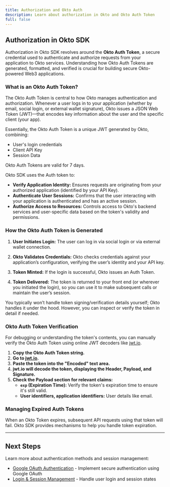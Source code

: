 ```yaml
---
title: Authorization and Okto Auth 
description: Learn about authorization in Okto and Okto Auth Token
full: false
---
```



<AIMarkdownComponent isIndex={false} />

## Authorization in Okto SDK

Authorization in Okto SDK revolves around the **Okto Auth Token**, a secure credential used to authenticate and authorize requests from your application to Okto services. Understanding how Okto Auth Tokens are generated, formatted, and verified is crucial for building secure Okto-powered Web3 applications.

### What is an Okto Auth Token?

The Okto Auth Token is central to how Okto manages authentication and authorization. Whenever a user logs in to your application (whether by email, social login, or external wallet signature), Okto issues a JSON Web Token (JWT)—that encodes key information about the user and the specific client (your app).

Essentially, the Okto Auth Token is a unique JWT generated by Okto, combining:
- User's login credentials
- Client API Key
- Session Data

<Callout title="Note">
  Okto Auth Tokens are valid for 7 days.
</Callout>

Okto SDK uses the Auth token to:

- **Verify Application Identity:**  Ensures requests are originating from your authorized application (identified by your API Key).
- **Authenticate User Sessions:**  Confirms that the user interacting with your application is authenticated and has an active session.
- **Authorize Access to Resources:** Controls access to Okto's backend services and user-specific data based on the token's validity and permissions.

### How the Okto Auth Token is Generated

1. **User Initiates Login:** The user can log in via social login or via external wallet connection.

2. **Okto Validates Credentials:** Okto checks credentials against your application’s configuration, verifying the user’s identity and your API key.

3. **Token Minted:** If the login is successful, Okto issues an Auth Token.

4. **Token Delivered:** The token is returned to your front end (or wherever you initiated the login), so you can use it to make subsequent calls or maintain the user’s session.

<Callout title="Note">
You typically won’t handle token signing/verification details yourself; Okto handles it under the hood. However, you can inspect or verify the token in detail if needed.
</Callout>

### Okto Auth Token Verification

For debugging or understanding the token's contents, you can manually verify the Okto Auth Token using online JWT decoders like [jwt.io](https://jwt.io/).

1.  **Copy the Okto Auth Token string.**
2.  **Go to [jwt.io](https://jwt.io/).**
3.  **Paste the token into the "Encoded" text area.**
4.  **jwt.io will decode the token, displaying the Header, Payload, and Signature.**
5.  **Check the Payload section for relevant claims:**
    *   **`exp` (Expiration Time):**  Verify the token's expiration time to ensure it's still valid.
    *   **User identifiers, application identifiers:** User details like email.

### Managing Expired Auth Tokens

When an Okto Token expires, subsequent API requests using that token will fail.  Okto SDK provides mechanisms to help you handle token expiration.

---

## Next Steps

Learn more about authentication methods and session management:

- [Google OAuth Authentication](./google-oauth/google-console-setup) - Implement secure authentication using Google OAuth
- [Login & Session Management](./login-logout/loginUsingOAuth) - Handle user login and session states
